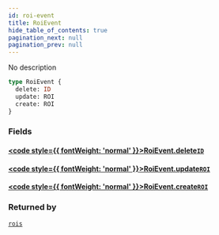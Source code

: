 ```yaml
---
id: roi-event
title: RoiEvent
hide_table_of_contents: true
pagination_next: null
pagination_prev: null
---
```








No description

```graphql
type RoiEvent {
  delete: ID
  update: ROI
  create: ROI
}
```


### Fields

#### [<code style={{ fontWeight: 'normal' }}>RoiEvent.<b>delete</b></code>](#)<Bullet />[`ID`](/docs/schemas/mikro/scalars/id) <Badge class="secondary" text="scalar"/>
> 
> 

#### [<code style={{ fontWeight: 'normal' }}>RoiEvent.<b>update</b></code>](#)<Bullet />[`ROI`](/docs/schemas/mikro/objects/roi) <Badge class="secondary" text="object"/>
> 
> 

#### [<code style={{ fontWeight: 'normal' }}>RoiEvent.<b>create</b></code>](#)<Bullet />[`ROI`](/docs/schemas/mikro/objects/roi) <Badge class="secondary" text="object"/>
> 
> 



### Returned by

[`rois`](/docs/schemas/mikro/subscriptions/rois)  <Badge class="secondary" text="subscription"/>




